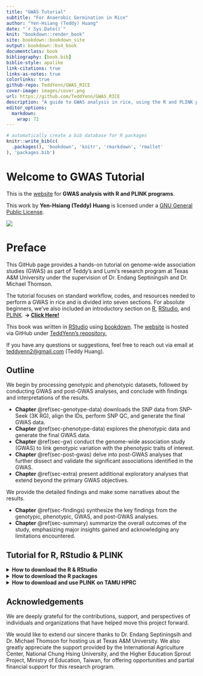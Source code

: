 ```yaml
---
title: "GWAS Tutorial"
subtitle: "For Anaerobic Germination in Rice"
author: "Yen-Hsiang (Teddy) Huang"
date: "`r Sys.Date()`"
knit: "bookdown::render_book"
site: bookdown::bookdown_site
output: bookdown::bs4_book
documentclass: book
bibliography: [book.bib]
biblio-style: apalike
link-citations: true
links-as-notes: true
colorlinks: true
github-repo: TeddYenn/GWAS_RICE
cover-image: images/cover.png
url: https://github.com/TeddYenn/GWAS_RICE
description: "A guide to GWAS analysis in rice, using the R and PLINK programs"
editor_options: 
  markdown: 
    wrap: 72
---
```


```r
# automatically create a bib database for R packages
knitr::write_bib(c(
  .packages(), 'bookdown', 'knitr', 'rmarkdown', 'rmallet'
), 'packages.bib')
```

# Welcome to GWAS Tutorial {#sec-welcome-to-gwas-tutorial .unnumbered}

This is the [website](https://teddyenn.github.io/GWAS_RICE/) for **GWAS
analysis with R and PLINK programs**.

This work by **Yen-Hsiang (Teddy) Huang** is licensed under a
<a rel="license" href="https://www.gnu.org/licenses/gpl-3.0.html.en">GNU
General Public License</a>.

<a href="https://www.gnu.org/licenses/gpl-3.0.html.en">
![](images/index/clipboard-3960043298.png)</a>

```{=html}
<script>
  (function(i,s,o,g,r,a,m){i['GoogleAnalyticsObject']=r;i[r]=i[r]||function(){
  (i[r].q=i[r].q||[]).push(arguments)},i[r].l=1*new Date();a=s.createElement(o),
  m=s.getElementsByTagName(o)[0];a.async=1;a.src=g;m.parentNode.insertBefore(a,m)
  })(window,document,'script','https://www.google-analytics.com/analytics.js','ga');

  ga('create', 'UA-68765210-2', 'auto');
  ga('send', 'pageview');

</script>
```

# Preface {.unnumbered}

This GitHub page provides a hands-on tutorial on genome-wide association
studies (GWAS) as part of Teddy's and Lumi's research program at Texas
A&M University under the supervision of Dr. Endang Septiningsih and Dr.
Michael Thomson.

The tutorial focuses on standard workflow, codes, and resources needed
to perform a GWAS in rice and is divided into seven sections. For
absolute beginners, we’ve also included an introductory section on
[R](https://www.r-project.org/),
[RStudio](https://posit.co/download/rstudio-desktop/), and
[PLINK](https://www.cog-genomics.org/plink/). **-\> [Click
Here!](https://teddyenn.github.io/GWAS_RICE/preface.html#tutorial-for-r-rstudio-plink)**

This book was written in [RStudio](http://www.rstudio.com/ide/) using
[bookdown](http://bookdown.org/). The
[website](https://teddyenn.github.io/GWAS_RICE/) is hosted via GitHub
under [TeddYenn's repository.](https://github.com/TeddYenn)

If you have any questions or suggestions, feel free to reach out via
email at [teddyenn2\@gmail.com](mailto:teddyenn2@gmail.com){.email}
(Teddy Huang).

## Outline {.unnumbered}

We begin by processing genotypic and phenotypic datasets, followed by
conducting GWAS and post-GWAS analyses, and conclude with findings and
interpretations of the results.

-   **Chapter** \@ref(sec-genotype-data) downloads the SNP data from
    SNP-Seek (3K RG), align the IDs, perform SNP QC, and generate the
    final GWAS data.
-   **Chapter** \@ref(sec-phenotype-data) explores the phenotypic data
    and generate the final GWAS data.
-   **Chapter** \@ref(sec-gw) conduct the genome-wide association study
    (GWAS) to link genotypic variation with the phenotypic traits of
    interest.
-   **Chapter** \@ref(sec-post-gwas) delve into post-GWAS analyses that
    further dissect and validate the significant associations identified
    in the GWAS.
-   **Chapter** \@ref(sec-extra) present additional exploratory analyses
    that extend beyond the primary GWAS objectives.

We provide the detailed findings and make some narratives about the
results.

-   **Chapter** \@ref(sec-findings) synthesize the key findings from the
    genotypic, phenotypic, GWAS, and post-GWAS analyses.
-   **Chapter** \@ref(sec-summary) summarize the overall outcomes of the
    study, emphasizing major insights gained and acknowledging any
    limitations encountered.

## Tutorial for R, RStudio & PLINK {#sec-tutorial-for-r-rstudio--plink .unnumbered}

<details>

<summary>**How to download the R & RStudio**</summary>

```block
For TAMU HPRC users, you don’t need to download RStudio. There is the built-in RStudio can be launch online on HPRC.
```

**Step 1: Download and Install R (Prerequisite)**

1.  Visit the official R Project website: <https://www.r-project.org/>.

    -   **Windows**: Click **Download R for Windows**, select "base,"
        and download the latest version.

    -   **MacOS**: Click **Download R for macOS** and choose the correct
        version for your system.

2.  Install R by double-clicking the downloaded installer and following
    the on-screen instructions. Use the default options unless specific
    needs arise.

**Step 2: Download RStudio**

1.  Go to the RStudio official download page:
    <https://posit.co/download/rstudio-desktop/>.

2.  Click **Download** under "RStudio Desktop - Open Source License."

3.  Select the version suitable for your operating system:

    -   **Windows**: `.exe` file

    -   **MacOS**: `.dmg` file

**Step 3: Install RStudio**

1.  Locate the downloaded file and double-click it to start the
    installation.

    -   **Windows**: Run the `.exe` installer and follow the wizard
        steps.

    -   **MacOS**: Drag the RStudio icon into the Applications folder.

2.  After installation, launch RStudio.

**Step 4: Launch RStudio**

1.  Open RStudio by clicking the shortcut created during installation or
    searching for "RStudio" in your system's application launcher.

2.  RStudio will automatically detect your R installation and link to
    it.

**Step 5: Familiarize Yourself with RStudio Interface**

RStudio has four main panels:

1.  **Console (Bottom-left)**: Where you run R commands.

2.  **Source (Top-left)**: For writing and editing scripts.

3.  **Environment/History (Top-right)**: Displays objects, variables,
    and command history.

4.  **Plots/Files/Help (Bottom-right)**: Displays plots, files, and R
    documentation.

------------------------------------------------------------------------

</details>

<details>

<summary>**How to download the R packages**</summary>

**Step 1: Understand R Packages**

R packages are collections of functions, data, and documentation that
extend R's capabilities. These packages are hosted on CRAN,
Bioconductor, or GitHub.

**Step 2: Install CRAN Packages**

1.  **Basic Installation**: Use the `install.packages()` function to
    install packages from CRAN. For example: This command downloads and
    installs the `ggplot2` package.

    ``` r
    install.packages("ggplot2") 
    ```

    **Load the Package**: After installation, load the package using:
    Once loaded, you can use its functions.

    ``` r
    library(ggplot2) 
    ```

**Step 3: Install Bioconductor Packages**

Bioconductor hosts many bioinformatics packages. To install, follow
these steps:

1.  **Install BiocManager**:

    ``` r
    install.packages("BiocManager") 
    ```

2.  **Install Bioinformatics Packages:** Use `BiocManager::install()` to
    install Bioconductor packages. Example: This installs the `ggtree`
    package.

    ``` r
    BiocManager::install("ggtree") 
    ```

3.  **Load the Package**:

    ``` r
    library(ggtree)
    ```

**Step 4: Install GitHub Packages**

Some specialized packages are hosted on GitHub. To install these:

1.  **Install `remotes` or `devtools`**:

    ``` r
    install.packages("remotes") 
    ```

2.  **Install a Package from GitHub**: Use `remotes::install_github()`.
    For example: This installs the `GAPIT3` package for GWAS analysis.

    ``` r
    remotes::install_github("jiabowang/GAPIT3")  
    ```

3.  **Load the Package**:

    ``` r
    library(GAPIT3) 
    ```

**Step 5: Update R Packages**

1.  To update all installed packages:

    ``` r
    update.packages(ask = FALSE) 
    ```

<!-- -->

2.  For Bioconductor packages:

    ``` r
    BiocManager::install(update = TRUE) 
    ```

**Step 6: Uninstall a Package (If Needed)**

If you need to remove a package:

``` r
remove.packages("ggplot2") 
```

**Summary of Installation Methods**

| Source       | Command Example                               |
|--------------|-----------------------------------------------|
| CRAN         | `install.packages("ggplot2")`                 |
| Bioconductor | `BiocManager::install("ggtree")`              |
| GitHub       | `remotes::install_github("jiabowang/GAPIT3")` |

------------------------------------------------------------------------

</details>

<details>

<summary>**How to download and use PLINK** **on TAMU HPRC**</summary>

**Step 1: Download the PLINK File**

1.  Visit the [PLINK website](https://www.cog-genomics.org/plink/1.9/).

2.  Download the **Linux 64-bit** version, which is compatible with the
    [FASTER](https://hprc.tamu.edu/kb/User-Guides/FASTER/Hardware/) and
    [Grace](https://hprc.tamu.edu/kb/User-Guides/Grace/Hardware/)
    system.

**Step 2: Extract and Upload the PLINK File to TAMU HPRC**

1.  Extract the downloaded PLINK file (e.g., `plink_linux_x86_64`).

2.  Upload the extracted PLINK folder to TAMU HPRC via the file transfer
    method you prefer. For example:

    -   Create an `Upload` folder in your home directory
        (`/home/<username>/Upload`) or scratch
        (`/scratch/user/<username>/Upload`).

    -   Place the PLINK folder (`plink_linux_x86_64`) inside this
        directory.

**Step 3: Open the Terminal on TAMU HPRC**

1.  Log in to the TAMU HPRC portal.

2.  Navigate to your working directory where the PLINK file was uploaded
    (e.g. `/home/<username>/Upload/plink_linux_x86_64`).

3.  Click **`>_ Open in Terminal`** to access the terminal interface.

**Step 4: Verify Your Current Directory**

1.  In the terminal, run the command after \$

    ```         
    pwd 
    ```

2.  Confirm that you are in the directory where the PLINK file is
    located. For example:

    ```         
     /home/<username>/Upload/plink_linux_x86_64 
    ```

**Step 5: Make the PLINK File Executable and Test It**

-   In the terminal, navigate to the PLINK folder if not already there:

    ```         
    cd /home/<username>/Upload/plink_linux_x86_6 
    ```

-   Run the following commands:

    ```         
    chmod +x plink
    ```

    ```         
    ./plink --help
    ```

    -   **`chmod +x plink`**: Grants the PLINK file executable
        permissions.
    -   **`./plink --help`**: Runs the PLINK executable and displays
        help information to confirm proper setup.

**Step 6: Upload Your Data and Use PLINK**

1.  Upload your data files (e.g., `.bed`, `.bim`, `.fam` files) into the
    working directory (`/home/<username>/Upload/plink_linux_x86_64`).

2.  Use PLINK commands to process your data.

**Example: Converting `.bfile` to `.vcf`**

1.  Assuming your `.bed`, `.bim`, and `.fam` files are named `data.bed`,
    `data.bim`, and `data.fam`, use the following command:

    ```         
    ./plink --bfile data --recode vcf --out data 
    ```

<!-- -->

2.  This will generate a VCF file named `data.vcf` in your current
    directory.

------------------------------------------------------------------------

</details>

## Acknowledgements {.unnumbered}

We are deeply grateful for the contributions, support, and perspectives
of individuals and organizations that have helped move this project
forward.

We would like to extend our sincere thanks to Dr. Endang Septiningsih
and Dr. Michael Thomson for hosting us at Texas A&M University. We also
greatly appreciate the support provided by the International Agriculture
Center, National Chung Hsing University, and the Higher Education Sprout
Project, Ministry of Education, Taiwan, for offering opportunities and
partial financial support for this research program.
